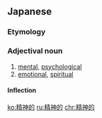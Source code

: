 ==Japanese==
{{ja-kanjitab|精|神|的}}

===Etymology===
{{suffix|精神|的|t1=mind|t2=-al|lang=ja|sort=せいしんてき}}

===Adjectival noun===
{{ja-adj|せいしんてき|decl=な}}

# [[mental]], [[psychological]]
# [[emotional]], [[spiritual]]

====Inflection====
{{ja-na|精神的|せいしんてき|seishinteki}}

[[ko:精神的]]
[[ru:精神的]]
[[chr:精神的]]